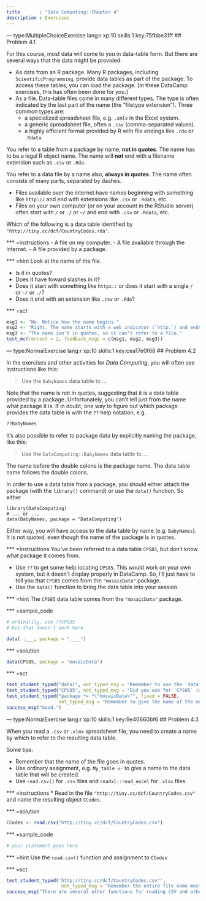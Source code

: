 ```yaml
---
title       : "Data Computing: Chapter 4"
description : Exercises
---
```


--- type:MultipleChoiceExercise lang:r xp:10 skills:1  key:75fbbe31ff
## Problem 4.1

For this course, most data will come to you in data-table form. But there are several ways that the data might be provided:

* As data from an R package. Many R packages, including `ScientificProgramming`, provide data tables as part of the package. To access these tables, you can load the package. (In these DataCamp exercises, this has often been done for you.)
* As a file. Data-table files come in many different types. The type is often indicated by the last part of the name (the "filetype extension"). Three common types are:
    - a specialized spreadsheet file, e.g. `.xmlx` in the Excel system.
    - a generic spreadsheet file, often a `.csv` (comma-separated values).
    - a highly efficient format provided by R with file endings like `.rda` or `.Rdata`.

You refer to a table from a package by name, **not in quotes**. The name has to be a legal R object name. The name will **not** end with a filename extension such as `.csv` or `.Rda`.

You refer to a data file by a name also, **always in quotes**. The name often consists of many parts, separated by dashes. 

* Files available over the internet have names beginning with something like `http://` and end with extensions like `.csv` or `.Rdata`, etc.
* Files on your own computer (or on your account in the RStudio server) often start with `/` or `./` or `~/` and end with `.csv` or `.Rdata`, etc.


Which of the following is a data table identified by `"http://tiny.cc/dcf/CountryCodes.rda"`.


*** =instructions
- A file on my computer.
- A file available through the internet.
- A file provided by a package.

*** =hint
Look at the name of the file.

- Is it in quotes?
- Does it have foward slashes in it? 
- Does it start with something like `https::` or does it start with a single `/` or `~/` or `./`?
- Does it end with an extension like `.csv` or `.Rda`?

*** =sct
```r
msg1 <- "No. Notice how the name begins."
msg2 <- "Right. The name starts with a web indicator (`http:`) and ends with a filetype extension (`.rda`)."
msg3 <- "The name isn't in quotes, so it can't refer to a file."
test_mc(correct = 2, feedback_msgs = c(msg1, msg2, msg3))
```

--- type:NormalExercise lang:r xp:10 skills:1  key:cea17e0f68
## Problem 4.2

In the exercises and other activities for *Data Computing*, you will often see instructions like this:

> Use the `BabyNames` data table to ...

Note that the name is not in quotes, suggesting that it is a data table provided by a package. Unfortunately, you can't tell just from the name what package it is. If in doubt, one way to figure out which package provides the data table is with the `??` help notation, e.g.
```r
??BabyNames
```

It's also possible to refer to package data by explicitly naming the package, like this:

> Use the `DataComputing::BabyNames` data table to ...

The name before the double colons is the package name. The data table name follows the double colons. 

In order to use a data table from a package, you should either attach the package (with the `library()` command) or use the `data()` function. So either

    library(DataComputing)
    # ... or ...
    data(BabyNames, package = "DataComputing")


Either way, you will have access to the data table by name (e.g. `BabyNames`). It is not quoted, even though the name of the package is in quotes.

*** =Instructions
You've been referred to a data table `CPS85`, but don't know what package it comes from.

- Use `??` to get some help locating `CPS85`. This would work on your own system, but it doesn't display properly in DataCamp. So, I'll just have to tell you that `CPS85` comes from the `"mosaicData"` package.
- Use the `data()` function to bring the data table into your session.

*** =hint
The `CPS85` data table comes from the `"mosaicData"` package.

*** =sample_code
```r
# ordinarily, use ??CPS85
# but that doesn't work here.

data( .___, package = ".___")
```

*** =solution
```r
data(CPS85, package = "mosaicData")
```

*** =sct
```r
test_student_typed("data(", not_typed_msg = "Remember to use the `data()` function.")
test_student_typed("CPS85", not_typed_msg = "Did you ask for `CPS85` (and spell it correctly?")
test_student_typed("package *= *\"mosaicData\"", fixed = FALSE, 
                   not_typed_msg = "Remember to give the name of the mosaicData package in quotes.")
success_msg("Good.")
```

--- type:NormalExercise lang:r xp:10 skills:1  key:9e40660bf6
## Problem 4.3

When you read a `.csv` or `.xlmx` spreadsheet file, you need to create a name by which to refer to the resulting data table.

Some tips:

* Remember that the name of the file goes in quotes.
* Use ordinary assignment, e.g. `My_table <- ` to give a name to the  data table that will be created.
* Use `read.csv()` for `.csv` files and `readxl::read_excel` for `.xlsx` files.


*** =instructions
* Read in the file `"http://tiny.cc/dcf/CountryCodes.csv"` and name the resulting object `CCodes`.

*** =solution
```r
CCodes <- read.csv("http://tiny.cc/dcf/CountryCodes.csv")
```

*** =sample_code
```r
# your statement goes here
```

*** =hint
Use the `read.csv()` function and assignment to `CCodes`

*** =sct
```r
test_student_typed('http://tiny.cc/dcf/CountryCodes.csv"',
                    not_typed_msg = "Remember the entire file name must be given, in quotes.")
success_msg("There are several other functions for reading CSV and other forms of file, but we don't need to use them in the next several chapters.")
```
